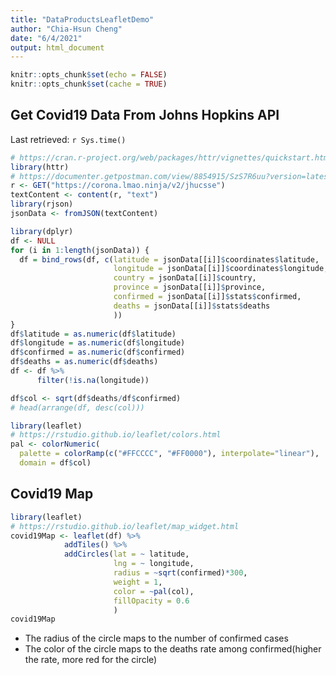 ```yaml
---
title: "DataProductsLeafletDemo"
author: "Chia-Hsun Cheng"
date: "6/4/2021"
output: html_document
---
```


```r
knitr::opts_chunk$set(echo = FALSE)
knitr::opts_chunk$set(cache = TRUE)
```

## Get Covid19 Data From Johns Hopkins API

Last retrieved: `r Sys.time()`


```r
# https://cran.r-project.org/web/packages/httr/vignettes/quickstart.html
library(httr)
# https://documenter.getpostman.com/view/8854915/SzS7R6uu?version=latest#84845016-70ae-4a1f-8e7a-d4b9a0289050
r <- GET("https://corona.lmao.ninja/v2/jhucsse")
textContent <- content(r, "text")
library(rjson)
jsonData <- fromJSON(textContent)
```

```r
library(dplyr)
df <- NULL
for (i in 1:length(jsonData)) {
  df = bind_rows(df, c(latitude = jsonData[[i]]$coordinates$latitude,
                       longitude = jsonData[[i]]$coordinates$longitude,
                       country = jsonData[[i]]$country,
                       province = jsonData[[i]]$province,
                       confirmed = jsonData[[i]]$stats$confirmed,
                       deaths = jsonData[[i]]$stats$deaths
                       ))
}
df$latitude = as.numeric(df$latitude)
df$longitude = as.numeric(df$longitude)
df$confirmed = as.numeric(df$confirmed)
df$deaths = as.numeric(df$deaths)
df <- df %>%
      filter(!is.na(longitude))
```

```r
df$col <- sqrt(df$deaths/df$confirmed)
# head(arrange(df, desc(col)))

library(leaflet)
# https://rstudio.github.io/leaflet/colors.html
pal <- colorNumeric(
  palette = colorRamp(c("#FFCCCC", "#FF0000"), interpolate="linear"),
  domain = df$col)
```

## Covid19 Map

```r
library(leaflet)
# https://rstudio.github.io/leaflet/map_widget.html
covid19Map <- leaflet(df) %>%
            addTiles() %>%
            addCircles(lat = ~ latitude, 
                       lng = ~ longitude, 
                       radius = ~sqrt(confirmed)*300, 
                       weight = 1, 
                       color = ~pal(col),
                       fillOpacity = 0.6
                       )
covid19Map
```

* The radius of the circle maps to the number of confirmed cases
* The color of the circle maps to the deaths rate among confirmed(higher the rate, more red for the circle)
